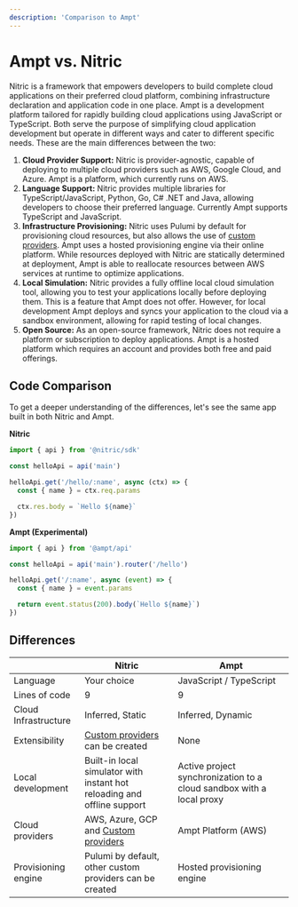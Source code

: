 ```yaml
---
description: 'Comparison to Ampt'
---
```


# Ampt vs. Nitric

Nitric is a framework that empowers developers to build complete cloud applications on their preferred cloud platform, combining infrastructure declaration and application code in one place. Ampt is a development platform tailored for rapidly building cloud applications using JavaScript or TypeScript. Both serve the purpose of simplifying cloud application development but operate in different ways and cater to different specific needs.
These are the main differences between the two:

1. **Cloud Provider Support:** Nitric is provider-agnostic, capable of deploying to multiple cloud providers such as AWS, Google Cloud, and Azure. Ampt is a platform, which currently runs on AWS.
2. **Language Support:** Nitric provides multiple libraries for TypeScript/JavaScript, Python, Go, C# .NET and Java, allowing developers to choose their preferred language. Currently Ampt supports TypeScript and JavaScript.
3. **Infrastructure Provisioning:** Nitric uses Pulumi by default for provisioning cloud resources, but also allows the use of [custom providers](/providers/custom/create). Ampt uses a hosted provisioning engine via their online platform. While resources deployed with Nitric are statically determined at deployment, Ampt is able to reallocate resources between AWS services at runtime to optimize applications.
4. **Local Simulation:** Nitric provides a fully offline local cloud simulation tool, allowing you to test your applications locally before deploying them. This is a feature that Ampt does not offer. However, for local development Ampt deploys and syncs your application to the cloud via a sandbox environment, allowing for rapid testing of local changes.
5. **Open Source:** As an open-source framework, Nitric does not require a platform or subscription to deploy applications. Ampt is a hosted platform which requires an account and provides both free and paid offerings.

## Code Comparison

To get a deeper understanding of the differences, let's see the same app built in both Nitric and Ampt.

<Row>

<Col>

**Nitric**

```typescript title:hello.ts
import { api } from '@nitric/sdk'

const helloApi = api('main')

helloApi.get('/hello/:name', async (ctx) => {
  const { name } = ctx.req.params

  ctx.res.body = `Hello ${name}`
})
```

</Col>

<Col>

**Ampt (Experimental)**

```typescript title:hello.ts
import { api } from '@ampt/api'

const helloApi = api('main').router('/hello')

helloApi.get('/:name', async (event) => {
  const { name } = event.params

  return event.status(200).body(`Hello ${name}`)
})
```

</Col>

</Row>

## Differences

|                      | Nitric                                                                  | Ampt                                                                 |
| -------------------- | ----------------------------------------------------------------------- | -------------------------------------------------------------------- |
| Language             | Your choice                                                             | JavaScript / TypeScript                                              |
| Lines of code        | 9                                                                       | 9                                                                    |
| Cloud Infrastructure | Inferred, Static                                                        | Inferred, Dynamic                                                    |
| Extensibility        | [Custom providers](/providers/custom/create) can be created             | None                                                                 |
| Local development    | Built-in local simulator with instant hot reloading and offline support | Active project synchronization to a cloud sandbox with a local proxy |
| Cloud providers      | AWS, Azure, GCP and [Custom providers](/providers/custom/create)        | Ampt Platform (AWS)                                                  |
| Provisioning engine  | Pulumi by default, other custom providers can be created                | Hosted provisioning engine                                           |
